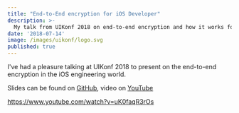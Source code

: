 ```yaml
---
title: "End-to-End encryption for iOS Developer"
description: >-
  My talk from UIKonf 2018 on end-to-end encryption and how it works for iOS engineers.
date: '2018-07-14'
image: /images/uikonf/logo.svg
published: true
---
```


I've had a pleasure talking at UIKonf 2018 to present on the end-to-end encryption in the iOS engineering world.

Slides can be found on [GitHub](https://github.com/mikeger/e2ee-presentation), video on [YouTube](https://www.youtube.com/watch?v=uK0faqR3rOs)

https://www.youtube.com/watch?v=uK0faqR3rOs

